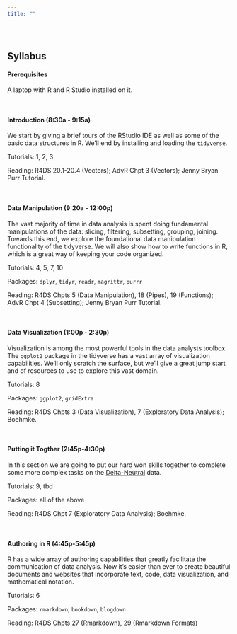 ```yaml
---
title: ""
---
```


&nbsp;

## **Syllabus**


#### Prerequisites

A laptop with R and R Studio installed on it.

&nbsp;

#### Introduction (8:30a - 9:15a)
We start by giving a brief tours of the RStudio IDE as well as some of the basic data structures in R. We'll end by installing and loading the `tidyverse`.

Tutorials: 1, 2, 3

Reading: R4DS 20.1-20.4 (Vectors); AdvR Chpt 3 (Vectors); Jenny Bryan Purr Tutorial.


&nbsp;

#### Data Manipulation (9:20a - 12:00p)
The vast majority of time in data analysis is spent doing fundamental manipulations of the data: slicing, filtering, subsetting, grouping, joining.  Towards this end, we explore the foundational data manipulation functionality of the tidyverse.  We will also show how to write functions in R, which is a great way of keeping your code organized.


Tutorials: 4, 5, 7, 10

Packages: `dplyr`, `tidyr`, `readr`, `magrittr`, `purrr`

Reading: R4DS Chpts 5 (Data Manipulation), 18 (Pipes), 19 (Functions); AdvR Chpt 4 (Subsetting); Jenny Bryan Purr Tutorial.

&nbsp;


#### Data Visualization (1:00p - 2:30p)
Visualization is among the most powerful tools in the data analysts toolbox.  The `ggplot2` package in the tidyverse has a vast array of visualization capabilities.  We'll only scratch the surface, but we'll give a great jump start and of resources to use to explore this vast domain.

Tutorials: 8

Packages: `ggplot2`, `gridExtra`

Reading: R4DS Chpts 3 (Data Visualization), 7 (Exploratory Data Analysis); Boehmke.

&nbsp;


#### Putting it Togther (2:45p-4:30p)
In this section we are going to put our hard won skills together to complete some more complex tasks on the [Delta-Neutral](http://www.historicaloptiondata.com) data.

Tutorials: 9, tbd

Packages: all of the above

Reading: R4DS Chpt 7 (Exploratory Data Analysis); Boehmke.

&nbsp;

#### Authoring in R (4:45p-5:45p)
R has a wide array of authoring capabilities that greatly facilitate the communication of data analysis.  Now it's easier than ever to create beautiful documents and websites that incorporate text, code, data visualization, and mathematical notation.
<!-- Let's see if this sounds familiar: you've done a complex analysis in Excel.  You need to write up a report, so you put together a Word document and convert all your graphs and tables to JPEGs, and import them in.  Your boss reads the first draft and wants a bunch of -->

Tutorials: 6

Packages: `rmarkdown`, `bookdown`, `blogdown`

Reading: R4DS Chpts 27 (Rmarkdown), 29 (Rmarkdown Formats)

